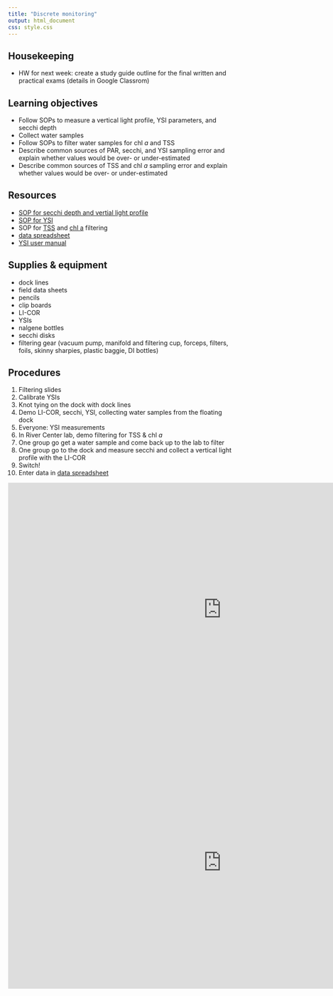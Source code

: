 ```yaml
---
title: "Discrete monitoring"
output: html_document
css: style.css
---
```


## Housekeeping

- HW for next week: create a study guide outline for the final written and practical exams (details in Google Classrom)


## Learning objectives

- Follow SOPs to measure a vertical light profile, YSI parameters, and secchi depth
- Collect water samples
- Follow SOPs to filter water samples for chl *a* and TSS
- Describe common sources of PAR, secchi, and YSI sampling error and explain whether values would be over- or under-estimated
- Describe common sources of TSS and chl *a* sampling error and explain whether values would be over- or under-estimated


## Resources

- [SOP for secchi depth and vertial light profile](https://smr-monitoring.github.io/sop/secchi.html)
- [SOP for YSI](https://smr-monitoring.github.io/sop/ysi.html)
- SOP for [TSS](https://smr-monitoring.github.io/sop/tss.html) and [chl a](https://smr-monitoring.github.io/sop/chl-filtering.html) filtering
- [data spreadsheet](https://drive.google.com/drive/folders/1FwTsPz89F6rkB8VK9UGrjffrvfalvkeT?usp=sharing)
- [YSI user manual](https://www.ysi.com/File%20Library/Documents/Manuals/606962-ProQuatro-User-Manual-English.pdf)


## Supplies & equipment

- dock lines
- field data sheets
- pencils
- clip boards
- LI-COR
- YSIs
- nalgene bottles 
- secchi disks
- filtering gear (vacuum pump, manifold and filtering cup, forceps, filters, foils, skinny sharpies, plastic baggie, DI bottles)


## Procedures

1. Filtering slides
1. Calibrate YSIs 
1. Knot tying on the dock with dock lines
1. Demo LI-COR, secchi, YSI, collecting water samples from the floating dock
1. Everyone: YSI measurements
1. In River Center lab, demo filtering for TSS & chl *a*
1. One group go get a water sample and come back up to the lab to filter
1. One group go to the dock and measure secchi and collect a vertical light profile with the LI-COR
1. Switch! 
1. Enter data in [data spreadsheet](https://drive.google.com/drive/folders/1FwTsPz89F6rkB8VK9UGrjffrvfalvkeT?usp=sharing) 

<iframe src="https://docs.google.com/presentation/d/e/2PACX-1vQZr54Sf0Fss0cLZlwUAHgEfizdM6aW8r6_u7bkMowQ6cuyRIfOapsDX62WnM-OyYO_H7AYfV_8prvk/embed?start=false&loop=false&delayms=5000" frameborder="0" width="960" height="569" allowfullscreen="true" mozallowfullscreen="true" webkitallowfullscreen="true" data-external="1"></iframe>

<iframe src="https://docs.google.com/presentation/d/e/2PACX-1vQZr54Sf0Fss0cLZlwUAHgEfizdM6aW8r6_u7bkMowQ6cuyRIfOapsDX62WnM-OyYO_H7AYfV_8prvk/pubembed?start=false&loop=false&delayms=3000" frameborder="0" width="960" height="569" allowfullscreen="true" mozallowfullscreen="true" webkitallowfullscreen="true"></iframe>
